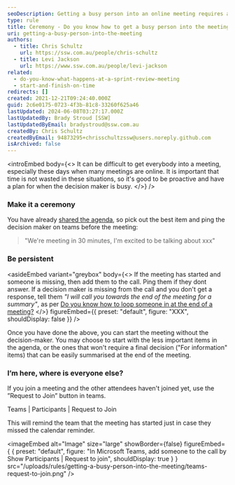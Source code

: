 ```yaml
---
seoDescription: Getting a busy person into an online meeting requires a proactive approach, including pinging them on Teams and persistently adding them to the call if they're missing.
type: rule
title: Ceremony - Do you know how to get a busy person into the meeting?
uri: getting-a-busy-person-into-the-meeting
authors:
  - title: Chris Schultz
    url: https://ssw.com.au/people/chris-schultz
  - title: Levi Jackson
    url: https://www.ssw.com.au/people/levi-jackson
related:
  - do-you-know-what-happens-at-a-sprint-review-meeting
  - start-and-finish-on-time
redirects: []
created: 2021-12-21T09:24:40.000Z
guid: 2c6e0175-0723-4f3b-81c8-33260f625a46
lastUpdated: 2024-06-08T03:27:17.000Z
lastUpdatedBy: Brady Stroud [SSW]
lastUpdatedByEmail: bradystroud@ssw.com.au
createdBy: Chris Schultz
createdByEmail: 94873295+chrisschultzssw@users.noreply.github.com
isArchived: false
---
```


<introEmbed
  body={<>
It can be difficult to get everybody into a meeting, especially these days when many meetings are online. It is important that time is not wasted in these situations, so it's good to be proactive and have a plan for when the decision maker is busy.
  </>}
/>
### Make it a ceremony

You have already [shared the agenda](/share-the-agenda), so pick out the best item and ping the decision maker on teams before the meeting:

> "We're meeting in 30 minutes, I'm excited to be talking about xxx"

### Be persistent


<asideEmbed
  variant="greybox"
  body={<>
    If the meeting has started and someone is missing, then add them to the call. Ping them if they dont answer.
If a decision maker is missing from the call and you don't get a response, tell them _"I will call you towards the end of the meeting for a summary"_, as per [Do you know how to loop someone in at the end of a meeting?](/loop-someone-in)
  </>}
  figureEmbed={{
    preset: "default",
    figure: "XXX",
    shouldDisplay: false
  }}
/>


Once you have done the above, you can start the meeting without the decision-maker. You may choose to start with the less important items in the agenda, or the ones that won't require a final decision ("For information" items) that can be easily summarised at the end of the meeting.

### I’m here, where is everyone else?

If you join a meeting and the other attendees haven't joined yet, use the ”Request to Join” button in teams.

Teams | Participants | Request to Join

This will remind the team that the meeting has started just in case they missed the calendar reminder.


<imageEmbed
  alt="Image"
  size="large"
  showBorder={false}
  figureEmbed={ {
    preset: "default",
    figure: "In Microsoft Teams, add someone to the call by Show Participants | Request to join",
    shouldDisplay: true
  } }
  src="/uploads/rules/getting-a-busy-person-into-the-meeting/teams-request-to-join.png"
/>
